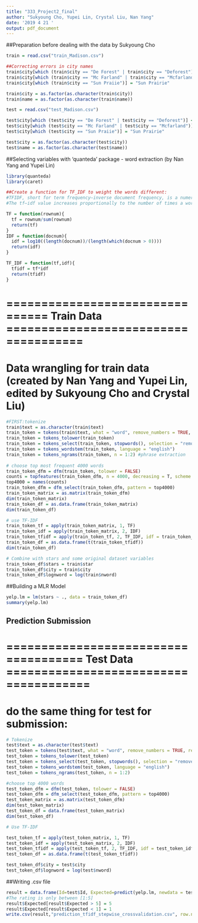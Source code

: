 ```yaml
---
title: "333_Project2_final"
author: "Sukyoung Cho, Yupei Lin, Crystal Liu, Nan Yang"
date: '2019 4 21 '
output: pdf_document
---
```


##Preparation before dealing with the data by Sukyoung Cho
```r
train = read.csv("train_Madison.csv")

##Correcting errors in city names
train$city[which (train$city == "De Forest" | train$city == "Deforest")] <- "DeForest"
train$city[which (train$city == "Mc Farland" | train$city == "Mcfarland")] <- "McFarland"
train$city[which (train$city == "Sun Praiie")] = "Sun Prairie"

train$city = as.factor(as.character(train$city))
train$name = as.factor(as.character(train$name))

test = read.csv("test_Madison.csv")

test$city[which (test$city == "De Forest" | test$city == "Deforest")] <- "DeForest"
test$city[which (test$city == "Mc Farland" | test$city == "Mcfarland")] <- "McFarland"
test$city[which (test$city == "Sun Praiie")] = "Sun Prairie"

test$city = as.factor(as.character(test$city))
test$name = as.factor(as.character(test$name))
```

##Selecting variables with 'quanteda' package - word extraction (by Nan Yang and Yupei Lin)
```r
library(quanteda)
library(caret)

##Create a function for TF_IDF to weight the words different:
#TFIDF, short for term frequency–inverse document frequency, is a numerical statistic that is intended to reflect how important a word is to a document in a collection or corpus
#The tf–idf value increases proportionally to the number of times a word appears in the document

TF = function(rownum){
  tf = rownum/sum(rownum)
  return(tf)
}
IDF = function(docnum){
  idf = log10((length(docnum))/(length(which(docnum > 0))))
  return(idf)
}

TF_IDF = function(tf,idf){
  tfidf = tf*idf
  return(tfidf)
}
```

# ================================ Train Data =====================================
# Data wrangling for train data (created by Nan Yang and Yupei Lin, edited by Sukyoung Cho and Crystal Liu)

```r
#FIRST:tokenize
train$text = as.character(train$text)
train_token = tokens(train$text, what = "word", remove_numbers = TRUE, remove_punct = TRUE,remove_symbols = TRUE, remove_hyphens = TRUE)
train_token = tokens_tolower(train_token)
train_token = tokens_select(train_token, stopwords(), selection = "remove")
train_token = tokens_wordstem(train_token, language = "english")
train_token = tokens_ngrams(train_token, n = 1:2) #phrase extraction
  
# choose top most frequent 4000 words
train_token_dfm = dfm(train_token, tolower = FALSE)
counts = topfeatures(train_token_dfm, n = 4000, decreasing = T, scheme = c("count","docfreq"), groups = NULL)
top4000 = names(counts)
train_token_dfm = dfm_select(train_token_dfm, pattern = top4000)
train_token_matrix = as.matrix(train_token_dfm)
dim(train_token_matrix)
train_token_df = as.data.frame(train_token_matrix)
dim(train_token_df)

# use TF-IDF
train_token_tf = apply(train_token_matrix, 1, TF)
train_token_idf = apply(train_token_matrix, 2, IDF)
train_token_tfidf = apply(train_token_tf, 2, TF_IDF, idf = train_token_idf)
train_token_df = as.data.frame(t(train_token_tfidf))
dim(train_token_df)

# Combine with stars and some original dataset variables
train_token_df$stars = train$star
train_token_df$city = train$city
train_token_df$lognword = log(train$nword)
```

##Building a MLR Model
```r
yelp.lm = lm(stars ~ ., data = train_token_df)
summary(yelp.lm)
```


## Prediction Submission
# ===================================== Test Data ======================================
# do the same thing for test for submission:
```r
# Tokenize
test$text = as.character(test$text)
test_token = tokens(test$text, what = "word", remove_numbers = TRUE, remove_punct = TRUE,remove_symbols = TRUE, remove_hyphens = TRUE)
test_token = tokens_tolower(test_token)
test_token = tokens_select(test_token, stopwords(), selection = "remove")
test_token = tokens_wordstem(test_token, language = "english")
test_token = tokens_ngrams(test_token, n = 1:2)

#choose top 4000 words
test_token_dfm = dfm(test_token, tolower = FALSE)
test_token_dfm = dfm_select(test_token_dfm, pattern = top4000)
test_token_matrix = as.matrix(test_token_dfm)
dim(test_token_matrix)
test_token_df = data.frame(test_token_matrix)
dim(test_token_df)

# Use TF-IDF

test_token_tf = apply(test_token_matrix, 1, TF)
test_token_idf = apply(test_token_matrix, 2, IDF)
test_token_tfidf = apply(test_token_tf, 2, TF_IDF, idf = test_token_idf)
test_token_df = as.data.frame(t(test_token_tfidf))

test_token_df$city = test$city
test_token_df$lognword = log(test$nword)
```

##Writing .csv file
```r
result = data.frame(Id=test$Id, Expected=predict(yelp.lm, newdata = test_token_df))
#The rating is only between [1:5]
result$Expected[result$Expected > 5] = 5
result$Expected[result$Expected < 1] = 1
write.csv(result,"prediction_tfidf_stepwise_crossvalidation.csv", row.names = FALSE)
```
